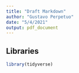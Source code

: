 ```yaml
---
title: "Draft Markdown"
author: "Gustavo Perpetuo"
date: "5/4/2021"
output: pdf_document
---
```


## Libraries
```r
library(tidyverse)
```

